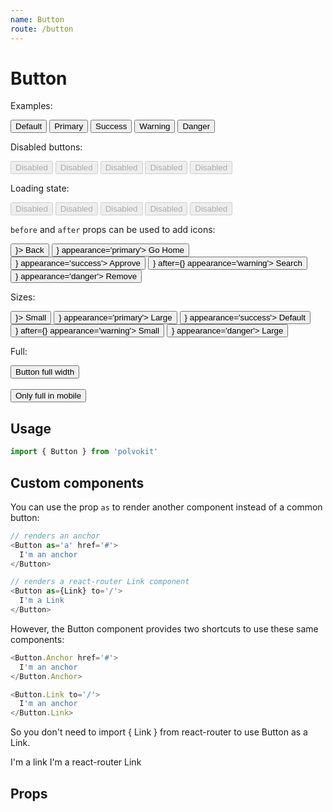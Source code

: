 ```yaml
---
name: Button
route: /button
---
```



# Button

Examples:

<Playground>
  <div>
    <Button>
      Default
    </Button>
    <Button appearance='primary'>
      Primary
    </Button>
    <Button appearance='success'>
      Success
    </Button>
    <Button appearance='warning'>
      Warning
    </Button>
    <Button appearance='danger'>
      Danger
    </Button>
  </div>
</Playground>

Disabled buttons:

<Playground>
  <div>
    <Button disabled>
      Disabled
    </Button>
    <Button disabled appearance='primary'>
      Disabled
    </Button>
    <Button disabled appearance='success'>
      Disabled
    </Button>
    <Button disabled appearance='warning'>
      Disabled
    </Button>
    <Button disabled appearance='danger'>
      Disabled
    </Button>
  </div>
</Playground>

Loading state:

<Playground>
  <div>
    <Button loading disabled>
      Disabled
    </Button>
    <Button loading disabled appearance='primary'>
      Disabled
    </Button>
    <Button loading disabled appearance='success'>
      Disabled
    </Button>
    <Button loading disabled appearance='warning'>
      Disabled
    </Button>
    <Button loading disabled appearance='danger'>
      Disabled
    </Button>
  </div>
</Playground>

`before` and `after` props can be used to add icons:

<Playground>
  <div>
    <Button before={<Icon icon='arrow-left' />}>
       Back
    </Button>
    <Button before={<Icon icon='home' />} appearance='primary'>
      Go Home
    </Button>
    <Button after={<Icon icon='check' />} appearance='success'>
      Approve
    </Button>
    <Button before={<Icon icon='search' />} after={<Icon icon='search' />} appearance='warning'>
      Search
    </Button>
    <Button before={<Icon icon='trash' />} appearance='danger'>
      Remove
    </Button>
  </div>
</Playground>

Sizes:

<Playground>
  <div>
    <Button size='small' before={<Icon icon='arrow-left' />}>
       Small
    </Button>
    <Button size='large' before={<Icon icon='home' />} appearance='primary'>
      Large
    </Button>
    <Button size='default' after={<Icon icon='check' />} appearance='success'>
      Default
    </Button>
    <Button size='small' before={<Icon icon='search' />} after={<Icon icon='search' />} appearance='warning'>
      Small
    </Button>
    <Button size='large' before={<Icon icon='trash' />} appearance='danger'>
      Large
    </Button>
  </div>
</Playground>

Full:

<Playground>
  <Button full appeareance='primary'>
    Button full width
  </Button>
  <br /><br />
  <Button fullAt='medium' appeareance='primary'>
    Only full in mobile
  </Button>
</Playground>

## Usage

```js
import { Button } from 'polvokit'
```

## Custom components

You can use the prop `as` to render another component instead of a common button:

```js
// renders an anchor
<Button as='a' href='#'>
  I'm an anchor
</Button>
```

```js
// renders a react-router Link component
<Button as={Link} to='/'>
  I'm a Link
</Button>
```

However, the Button component provides two shortcuts to use these same components:

```js
<Button.Anchor href='#'>
  I'm an anchor
</Button.Anchor>
```

```js
<Button.Link to='/'>
  I'm an anchor
</Button.Link>
```

So you don't need to import { Link } from react-router to use Button as a Link.

<Playground>
  <div>
    <Button.Anchor href='#'>
      I'm a link
    </Button.Anchor>
    <MemoryRouter>
      <Button.Link to='/'>
        I'm a react-router Link
      </Button.Link>
    </MemoryRouter>
  </div>
</Playground>

## Props

<PropsTable of={Button} /> 
